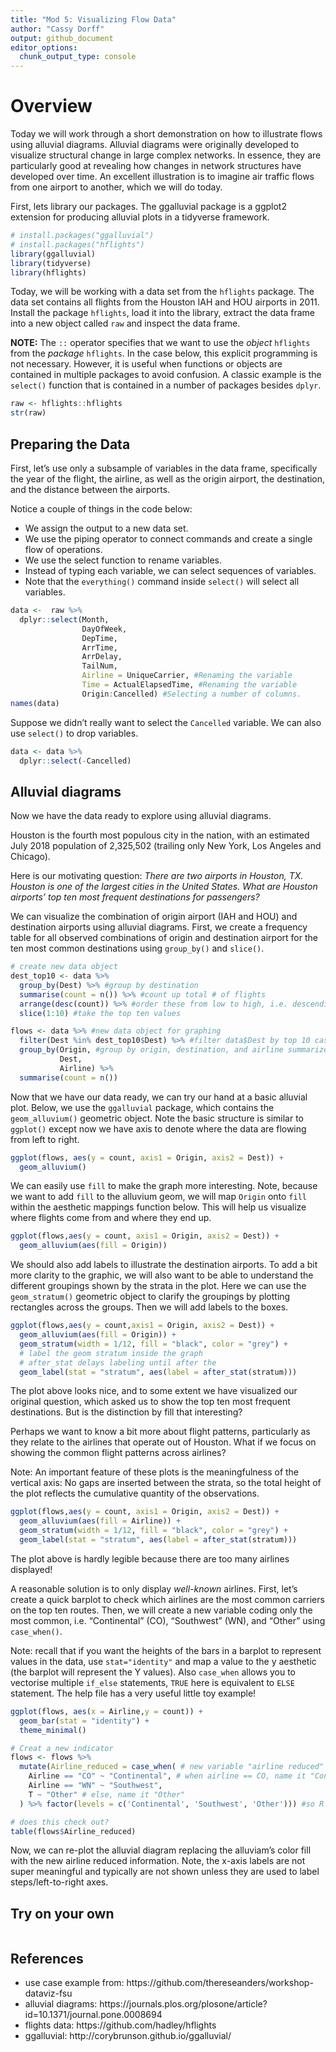 ```yaml
---
title: "Mod 5: Visualizing Flow Data"
author: "Cassy Dorff"
output: github_document
editor_options: 
  chunk_output_type: console
---
```


# Overview

Today we will work through a short demonstration on how to illustrate flows using alluvial diagrams. Alluvial diagrams were originally developed to visualize structural change in large complex networks. In essence, they are particularly good at revealing how changes in network structures have developed over time. An excellent illustration is to imagine air traffic flows from one airport to another, which we will do today. 

First, lets library our packages. The ggalluvial package is a ggplot2 extension for producing alluvial plots in a tidyverse framework.

```r
# install.packages("ggalluvial")
# install.packages("hflights")
library(ggalluvial)
library(tidyverse)
library(hflights)
```

Today, we will be working with a data set from the `hflights` package. The data set contains all flights from the Houston IAH and HOU airports in 2011. Install the package `hflights`, load it into the library, extract the data frame into a new object called `raw` and inspect the data frame.

**NOTE:** The `::` operator specifies that we want to use the *object* `hflights` from the *package* `hflights`. In the case below, this explicit programming is not necessary. However, it is useful when functions or  objects are contained in multiple packages to avoid confusion. A classic example is the `select()` function that is contained in a number of packages besides `dplyr`.

```r
raw <- hflights::hflights
str(raw)
```

## Preparing the Data

First, let's use only a subsample of variables in the data frame, specifically the year of the flight, the airline, as well as the origin airport, the destination, and the distance between the airports.

Notice a couple of things in the code below:

* We assign the output to a new data set.
* We use the piping operator to connect commands and create a single flow of operations.
* We use the select function to rename variables.
* Instead of typing each variable, we can select sequences of variables.
* Note that the `everything()` command inside `select()` will select all variables.

```r
data <-  raw %>%
  dplyr::select(Month,
                DayOfWeek,
                DepTime,
                ArrTime,
                ArrDelay,
                TailNum,
                Airline = UniqueCarrier, #Renaming the variable
                Time = ActualElapsedTime, #Renaming the variable
                Origin:Cancelled) #Selecting a number of columns. 
names(data)
```

Suppose we didn't really want to select the `Cancelled` variable. We can also use `select()` to drop variables.

```r
data <- data %>%
  dplyr::select(-Cancelled)
```

## Alluvial diagrams

Now we have the data ready to explore using alluvial diagrams. 

Houston is the fourth most populous city in the nation, with an estimated July 2018 population of 2,325,502 (trailing only New York, Los Angeles and Chicago).  

Here is our motivating question: *There are two airports in Houston, TX. Houston is one of the largest cities in the United States. What are Houston airports' top ten most frequent destinations for passengers?* 

We can visualize the combination of origin airport (IAH and HOU) and destination airports using alluvial diagrams.  First, we create a frequency table for all observed combinations of origin and destination airport for the ten most common destinations using `group_by()` and `slice()`.

```r
# create new data object
dest_top10 <- data %>% 
  group_by(Dest) %>% #group by destination
  summarise(count = n()) %>% #count up total # of flights
  arrange(desc(count)) %>% #order these from low to high, i.e. descending order
  slice(1:10) #take the top ten values 

flows <- data %>% #new data object for graphing
  filter(Dest %in% dest_top10$Dest) %>% #filter data$Dest by top 10 cases object
  group_by(Origin, #group by origin, destination, and airline summarize using counts
           Dest,
           Airline) %>%
  summarise(count = n())
```

Now that we have our data ready, we can try our hand at a basic alluvial plot. Below, we use the `ggalluvial` package, which contains the `geom_alluvium()` geometric object. Note the basic structure is similar to `ggplot()` except now we have axis to denote where the data are flowing from left to right.

```r
ggplot(flows, aes(y = count, axis1 = Origin, axis2 = Dest)) +
  geom_alluvium()
```

We can easily use `fill` to make the graph more interesting. Note, because we want to add `fill` to the alluvium geom, we will map `Origin` onto `fill` within the aesthetic mappings function below. This will help us visualize where flights come from and where they end up.

```r
ggplot(flows,aes(y = count, axis1 = Origin, axis2 = Dest)) +
  geom_alluvium(aes(fill = Origin))
```

We should also add labels to illustrate the destination airports. To add a bit more clarity to the graphic, we will also want to be able to understand the different groupings shown by the strata in the plot. Here we can use the `geom_stratum()` geometric object to clarify the groupings by plotting rectangles across the groups. Then we will add labels to the boxes.

```r
ggplot(flows,aes(y = count,axis1 = Origin, axis2 = Dest)) +
  geom_alluvium(aes(fill = Origin)) +
  geom_stratum(width = 1/12, fill = "black", color = "grey") +
  # label the geom stratum inside the graph
  # after_stat delays labeling until after the 
  geom_label(stat = "stratum", aes(label = after_stat(stratum)))
```

The plot above looks nice, and to some extent we have visualized our original question, which asked us to show the top ten most frequent destinations.  But is the distinction by fill that interesting?

Perhaps we want to know a bit more about flight patterns, particularly as they relate to the airlines that operate out of Houston. What if we focus on showing the common flight patterns across airlines?

Note: An important feature of these plots is the meaningfulness of the vertical axis: No gaps are inserted between the strata, so the total height of the plot reflects the cumulative quantity of the observations.

```r
ggplot(flows,aes(y = count, axis1 = Origin, axis2 = Dest)) +
  geom_alluvium(aes(fill = Airline)) +
  geom_stratum(width = 1/12, fill = "black", color = "grey") +
  geom_label(stat = "stratum", aes(label = after_stat(stratum)))
```

The plot above is hardly legible because there are too many airlines displayed! 

A reasonable solution is to only display *well-known* airlines. First, let's create a quick barplot to check which airlines are the most common carriers on the top ten routes. Then, we will create a new variable coding only the most common, i.e. "Continental" (CO), "Southwest" (WN), and "Other" using `case_when()`.

Note: recall that if you want the heights of the bars in a barplot to represent values in the data, use `stat="identity"` and map a value to the y aesthetic (the barplot will represent the Y values). Also `case_when` allows you to vectorise multiple `if_else` statements, `TRUE` here is equivalent to `ELSE` statement. The help file has a very useful little toy example! 

```r
ggplot(flows, aes(x = Airline,y = count)) +
  geom_bar(stat = "identity") +
  theme_minimal()

# Creat a new indicator
flows <- flows %>%
  mutate(Airline_reduced = case_when( # new variable "airline reduced"
    Airline == "CO" ~ "Continental", # when airline == CO, name it "Continental"
    Airline == "WN" ~ "Southwest",
    T ~ "Other" # else, name it "Other"
  ) %>% factor(levels = c('Continental', 'Southwest', 'Other'))) #so R does not think it is numeric

# does this check out?
table(flows$Airline_reduced)
```

Now, we can re-plot the alluvial diagram replacing the alluviam's color fill with the new airline reduced information. Note, the x-axis labels are not super meaningful and typically are not shown unless they are used to label steps/left-to-right axes. 

## Try on your own

```r






```

## References
- use case example from: https://github.com/thereseanders/workshop-dataviz-fsu
- alluvial diagrams: https://journals.plos.org/plosone/article?id=10.1371/journal.pone.0008694
- flights data: https://github.com/hadley/hflights
- ggalluvial: http://corybrunson.github.io/ggalluvial/
